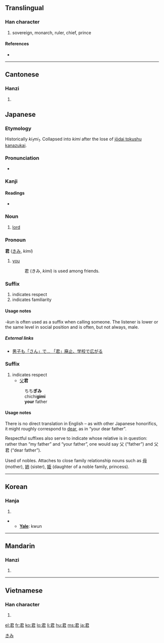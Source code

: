 ==Translingual==

===Han character===
{{Han char|rn=30|rad=口|as=04|sn=7|four=1760<sub>7</sub>|canj=尸大口 (SKR)}}

# sovereign, monarch, ruler, chief, prince

====References====
* {{Han ref|kx=0177.070|dkj=03323|dj=0394.150|hdz=10595.060|uh=541B|ud=21531|bh=A767|bd=42855}}

----

==Cantonese==

===Hanzi===
{{yue-hanzi|jyut=|y=gwan1}}

# {{defn|Cantonese|sort=口04}}

==Japanese==

===Etymology===

Historically ''ki<sub>1</sub>mi<sub>1</sub>''. Collapsed into ''kimi'' after the lose of [[w:Jōdai Tokushu Kanazukai|jōdai tokushu kanazukai]].

===Pronunciation===
* {{IPA|[kimi]|lang=ja}}

===Kanji===
{{ja-kanji|grade=3|rs=口04}}

====Readings====
* {{ja-readings|on=[[くん]] (''kun'')|kun=[[きみ]] (''kimi'')}}

===Noun===
{{ja-noun|k|hira=きみ|rom=kimi}}

# [[lord]]

===Pronoun===
'''君''' ([[きみ]], ''kimi'')

# {{informal|lang=ja}} [[you]]
#: 君 (きみ, ''kimi'') is used among friends.

===Suffix===
{{ja-pos|k|suffix|hira=くん|rom=kun}}

# indicates respect
# indicates familiarity

====Usage notes====
''-kun'' is often used as a suffix when calling someone. The listener is lower or the same level in social position and is often, but not always, male.

=====External links=====
* [http://www.kobe-np.co.jp/kobenews/sougou/021124ke84630.html 男子も「さん」で... 「君」廃止、学校で広がる]

===Suffix===
{{ja-pos|k|suffix|hira=ぎみ|rom=gimi}}

# indicates respect
#* [[父]]'''君'''
#: ちち'''ぎみ'''
#: chichi'''gimi'''
#: '''your''' father

====Usage notes====
There is no direct translation in English – as with other Japanese honorifics, it might roughly correspond to [[dear]], as in “your dear father”.

Respectful suffixes also serve to indicate whose relative is in question: rather than “my father” and “your father”, one would say 父 (“father”) and 父君 (“dear father”).

Used of nobles. Attaches to close family relationship nouns such as [[母]] (mother), [[姉]] (sister), [[姫]] (daughter of a noble family, princess).

[[Category:Japanese pronouns|きみ]]

----

==Korean==

===Hanja===
{{ko-hanja|hangeul=군|eumhun=임금|rv=gun|mr=kun}}

# {{defn|Korean|sort=口04}}

** '''[[Yale]]''': kwun

----

==Mandarin==

===Hanzi===
{{cmn-hanzi|pin=[[jūn]] ([[jun1]])|wg=chün<sup>1</sup>}}

# {{defn|Mandarin|sort=口04}}

----

==Vietnamese==

===Han character===
{{vi-hantu|[[quân]], [[vua]]|rs=口04}}

# {{defn|Vietnamese|sort=口04}}

[[el:君]]
[[fr:君]]
[[ko:君]]
[[lo:君]]
[[li:君]]
[[hu:君]]
[[ms:君]]
[[ja:君]]